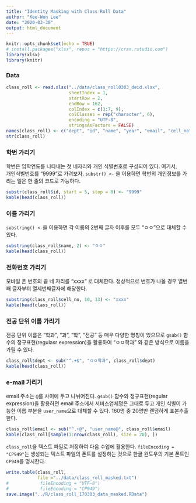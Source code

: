 ```yaml
---
title: "Identity Masking with Class Roll Data"
author: "Kee-Won Lee"
date: "2020-03-30"
output: html_document
---
```



```r
knitr::opts_chunk$set(echo = TRUE)
# install.packages("xlsx", repos = "https://cran.rstudio.com")
library(xlsx)
library(knitr)
```

### Data

```r
class_roll <- read.xlsx("../data/class_roll0303_deid.xlsx", 
                        sheetIndex = 1, 
                        startRow = 2, 
                        endRow = 162, 
                        colIndex = c(3:7, 9), 
                        colClasses = rep("character", 6), 
                        encoding = "UTF-8", 
                        stringsAsFactors = FALSE)
names(class_roll) <- c("dept", "id", "name", "year", "email", "cell_no")
str(class_roll)
```

### 학번 가리기

학번은 입학연도를 나타내는 첫 네자리와 개인 식별번호로 구성되어 있다. 여기서,  
개인식별번호를 "9999"로 가려보자. `substr() <-` 을 이용하면 학번의 개인정보를 가리는 일은 한 줄의 코드로 가능하다. 

```r
substr(class_roll$id, start = 5, stop = 8) <- "9999"
kable(head(class_roll))
```

### 이름 가리기

`substring() <- `을 이용하면 각 이름의 2번째 글자 이후를 모두 "ㅇㅇ"으로 대체할 수 있다. 

```r
substring(class_roll$name, 2) <- "ㅇㅇ"
kable(head(class_roll))
```

### 전화번호 가리기

모바일 폰 번호의 끝 네 자리를 "xxxx" 로 대체한다. 정상적으로 번호가 나올 경우 열번째 글자부터 열세번째글자에 해당한다.

```r
substring(class_roll$cell_no, 10, 13) <- "xxxx"
kable(head(class_roll))
```

### 전공 단위 이름 가리기

전공 단위 이름은 "학과", "과", "학", "전공"  등 매우 다양한 명칭이 있으므로 `gsub()` 함수의 정규표현(regulasr expression)을 활용하여 "ㅇㅇ학과" 와 같은 방식으로 이름을 가릴 수 있다. 

```r
class_roll$dept <- sub("^.+$", "ㅇㅇ학과", class_roll$dept)
kable(head(class_roll))
```

### e-mail 가리기

email 주소는 `@`를 사이에 두고 나뉘어진다. 
`gsub()` 함수와 정규표현(regular expression)을 활용하면 email 주소에서 서비스업체명은 그대로 두고 개인 식별이 가능한 이름 부분을 `user_name`으로 대체할 수 있다. 160명 중 20명만 랜덤하게 표본추출한다.

```r
class_roll$email <- sub("^.+@", "user_name@", class_roll$email)
kable(class_roll[sample(1:nrow(class_roll), size = 20), ])
```

`class_roll`을 텍스트 파일로 저장하여 다음 수업에 활용한다. 
`fileEncoding = "CP949"`는 생성되는 텍스트 파일의 폰트를 설정하는 것으로 한글 윈도우의 기본 폰트인 `CP949`를 명시한다.

```r
write.table(class_roll, 
            file ="../data/class_roll_masked.txt")
#            fileEncoding = "UTF-8")
#            fileEncoding = "CP949")
save.image("../R/class_roll_170303_data_masked.RData")
```
